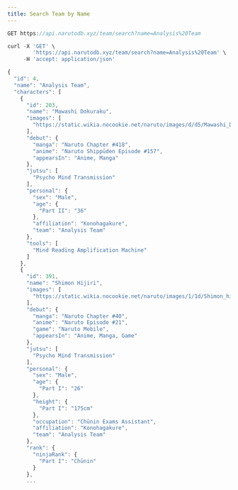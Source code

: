 ```yaml
---
title: Search Team by Name
---
```


```js
GET https://api.narutodb.xyz/team/search?name=Analysis%20Team
```

```js
curl -X 'GET' \
        'https://api.narutodb.xyz/team/search?name=Analysis%20Team' \
     -H 'accept: application/json'
```

```js
{
  "id": 4,
  "name": "Analysis Team",
  "characters": [
    {
      "id": 203,
      "name": "Mawashi Dokuraku",
      "images": [
        "https://static.wikia.nocookie.net/naruto/images/d/d5/Mawashi_Dokuraku.png/revision/latest/scale-to-width-down/300?cb=20141110205645"
      ],
      "debut": {
        "manga": "Naruto Chapter #418",
        "anime": "Naruto Shippūden Episode #157",
        "appearsIn": "Anime, Manga"
      },
      "jutsu": [
        "Psycho Mind Transmission"
      ],
      "personal": {
        "sex": "Male",
        "age": {
          "Part II": "36"
        },
        "affiliation": "Konohagakure",
        "team": "Analysis Team"
      },
      "tools": [
        "Mind Reading Amplification Machine"
      ]
    },
    {
      "id": 391,
      "name": "Shimon Hijiri",
      "images": [
        "https://static.wikia.nocookie.net/naruto/images/1/1d/Shimon_hijiri.png/revision/latest/scale-to-width-down/300?cb=20210915205728"
      ],
      "debut": {
        "manga": "Naruto Chapter #40",
        "anime": "Naruto Episode #21",
        "game": "Naruto Mobile",
        "appearsIn": "Anime, Manga, Game"
      },
      "jutsu": [
        "Psycho Mind Transmission"
      ],
      "personal": {
        "sex": "Male",
        "age": {
          "Part I": "26"
        },
        "height": {
          "Part I": "175cm"
        },
        "occupation": "Chūnin Exams Assistant",
        "affiliation": "Konohagakure",
        "team": "Analysis Team"
      },
      "rank": {
        "ninjaRank": {
          "Part I": "Chūnin"
        }
      },
      ...
```
